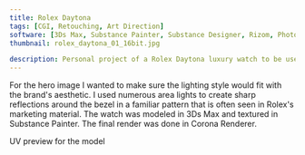 ```yaml
---
title: Rolex Daytona
tags: [CGI, Retouching, Art Direction]
software: [3Ds Max, Substance Painter, Substance Designer, Rizom, Photoshop, Corona]
thumbnail: rolex_daytona_01_16bit.jpg

description: Personal project of a Rolex Daytona luxury watch to be used for high detail close-up renderings. The model and all textures were created from scratch utilizing 3Ds Max and Substance Painter.
---
```


<ContentImg src="rolex_daytona_01_16bit.jpg" alt="Something" dir="cs" />

For the hero image I wanted to make sure the lighting style would fit with the brand's aesthetic. I used numerous area lights to create sharp reflections around the bezel in a familiar pattern that is often seen in Rolex's marketing material. The watch was modeled in 3Ds Max and textured in Substance Painter. The final render was done in Corona Renderer.

<ContentImg src="rolex_daytona_02.jpg" alt="Something" dir="cs" />
<ContentImg src="rolex_daytona_03.jpg" alt="Something" dir="cs/rolex-daytona" />

<ContentImg src="rolex_daytona_uvs.jpg" alt="Something" dir="cs/rolex-daytona" />
<Caption>UV preview for the model</Caption>